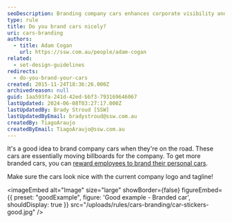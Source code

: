 ```yaml
---
seoDescription: Branding company cars enhances corporate visibility and reinforces brand identity on the road.
type: rule
title: Do you brand cars nicely?
uri: cars-branding
authors:
  - title: Adam Cogan
    url: https://ssw.com.au/people/adam-cogan
related:
  - set-design-guidelines
redirects:
  - do-you-brand-your-cars
created: 2015-11-24T18:36:26.000Z
archivedreason: null
guid: 1aa593fa-241d-42ed-bbf3-793169646067
lastUpdated: 2024-06-08T03:27:17.000Z
lastUpdatedBy: Brady Stroud [SSW]
lastUpdatedByEmail: bradystroud@ssw.com.au
createdBy: TiagoAraujo
createdByEmail: TiagoAraujo@ssw.com.au
---
```


It's a good idea to brand company cars when they're on the road. These cars are essentially moving billboards for the company.
To get more branded cars, you can [reward employees to brand their personal cars](https://my.sugarlearning.com/SSW/items/10636/car-stickers).

Make sure the cars look nice with the current company logo and tagline!

<imageEmbed
  alt="Image"
  size="large"
  showBorder={false}
  figureEmbed={{
    preset: "goodExample",
    figure: 'Good example - Branded car',
    shouldDisplay: true
  }}
  src="/uploads/rules/cars-branding/car-stickers-good.jpg"
/>

